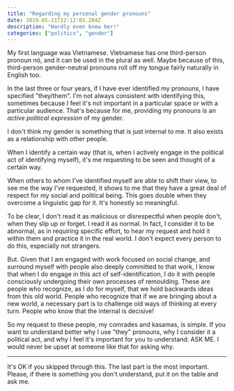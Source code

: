 ```yaml
---
title: "Regarding my personal gender pronouns"
date: 2019-05-21T22:12:03.284Z
description: "Hardly even knew her!"
categories: ["politics", "gender"]
---
```


My first language was Vietnamese. Vietnamese has one third-person pronoun nó, and it can be used in the plural as well. Maybe because of this, third-person gender-neutral pronouns roll off my tongue fairly naturally in English too.

In the last three or four years, if I have ever identified my pronouns, I have specified "they/them". I'm not always consistent with identifying this, sometimes because I feel it's not important in a particular space or with a particular audience. That's because for me, providing my pronouns is an _active political expression_ of my gender.

I don't think my gender is something that is just internal to me. It also exists as a relationship with other people.

When I identify a certain way (that is, when I actively engage in the political act of identifying myself), it's me requesting to be seen and thought of a certain way.

When others to whom I've identified myself are able to shift their view, to see me the way I've requested, it shows to me that they have a great deal of respect for my social and political being. This goes double when they overcome a linguistic gap for it. It's honestly so meaningful.

To be clear, I don't read it as malicious or disrespectful when people don't, when they slip up or forget. I read it as normal. In fact, I consider it to be abnormal, as in requiring specific effort, to hear my request and hold it within them and practice it in the real world. I don't expect every person to do this, especially not strangers.

But. Given that I am engaged with work focused on social change, and surround myself with people also deeply committed to that work, I know that when I do engage in this act of self-identification, I do it with people consciously undergoing their own processes of remoulding. These are people who recognize, as I do for myself, that we hold backwards ideas from this old world. People who recognize that if we are bringing about a new world, a necessary part is to challenge old ways of thinking at every turn. People who know that the internal is decisive!

So my request to these people, my comrades and kasamas, is simple. If you want to understand better why I use "they" pronouns, why I consider it a political act, and why I feel it's important for you to understand: ASK ME. I would never be upset at someone like that for asking why.

---

It's OK if you skipped through this. The last part is the most important. Please, if there is something you don't understand, put it on the table and ask me.

